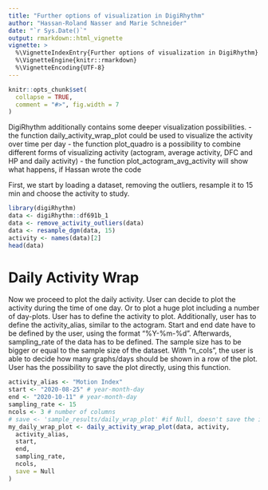 ```yaml
---
title: "Further options of visualization in DigiRhythm"
author: "Hassan-Roland Nasser and Marie Schneider"
date: "`r Sys.Date()`"
output: rmarkdown::html_vignette
vignette: >
  %\VignetteIndexEntry{Further options of visualization in DigiRhythm}
  %\VignetteEngine{knitr::rmarkdown}
  %\VignetteEncoding{UTF-8}
---
```


```r
knitr::opts_chunk$set(
  collapse = TRUE,
  comment = "#>", fig.width = 7
)
```

DigiRhythm additionally contains some deeper visualization possibilities.
    - the function daily_activity_wrap_plot could be used to visualize the activity over time per day
    - the function plot_quadro is a possibility to combine different forms of visualizing activity (actogram, average activity, DFC and HP and daily activity)
    - the function plot_actogram_avg_activity will show what happens, if Hassan wrote the code

First, we start by loading a dataset, removing the outliers, resample it to 15 min and choose the activity to study.

```r
library(digiRhythm)
data <- digiRhythm::df691b_1
data <- remove_activity_outliers(data)
data <- resample_dgm(data, 15)
activity <- names(data)[2]
head(data)
```

# Daily Activity Wrap
Now we proceed to plot the daily activity.
User can decide to plot the activity during the time of one day. Or to plot a huge plot including a number of day-plots.
User has to define the activity to plot. Additionally, user has to define the activity_alias, similar to the actogram.
Start and end date have to be defined by the user, using the format "%Y-%m-%d".
Afterwards, sampling_rate of the data has to be defined. The sample size has to be bigger or equal to the sample size of the dataset.
With "n_cols", the user is able to decide how many graphs/days should be shown in a row of the plot.
User has the possibility to save the plot directly, using this function.

```r
activity_alias <- "Motion Index"
start <- "2020-08-25" # year-month-day
end <- "2020-10-11" # year-month-day
sampling_rate <- 15
ncols <- 3 # number of columns
# save <- 'sample_results/daily_wrap_plot' #if Null, doesn't save the image
my_daily_wrap_plot <- daily_activity_wrap_plot(data, activity,
  activity_alias,
  start,
  end,
  sampling_rate,
  ncols,
  save = Null
)
```

